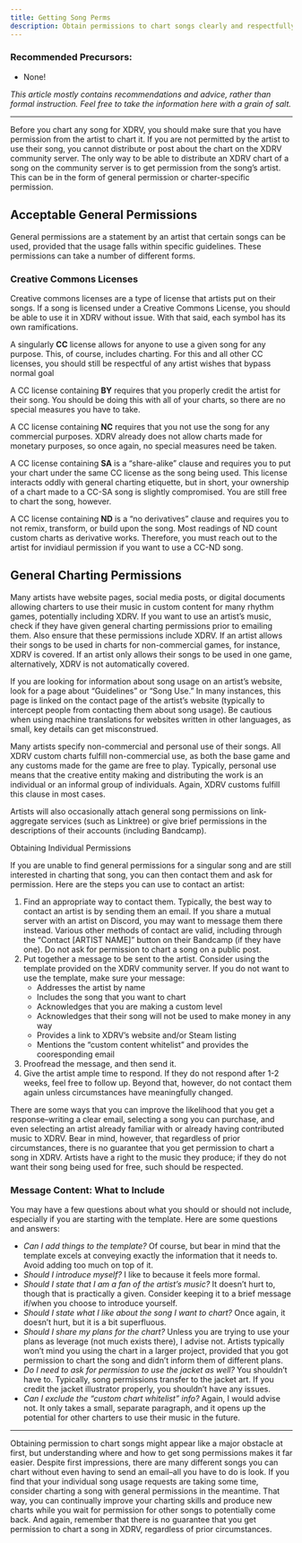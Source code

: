 ```yaml
---
title: Getting Song Perms
description: Obtain permissions to chart songs clearly and respectfully.
---
```


### Recommended Precursors:
- None!

*This article mostly contains recommendations and advice, rather than formal instruction. Feel free to take the information here with a grain of salt.*

---

Before you chart any song for XDRV, you should make sure that you have permission from the artist to chart it. If you are not permitted by the artist to use their song, you cannot distribute or post about the chart on the XDRV community server. The only way to be able to distribute an XDRV chart of a song on the community server is to get permission from the song’s artist. This can be in the form of general permission or charter-specific permission.

## Acceptable General Permissions

General permissions are a statement by an artist that certain songs can be used, provided that the usage falls within specific guidelines. These permissions can take a number of different forms.

### Creative Commons Licenses

Creative commons licenses are a type of license that artists put on their songs. If a song is licensed under a Creative Commons License, you should be able to use it in XDRV without issue. With that said, each symbol has its own ramifications.

A singularly **CC** license allows for anyone to use a given song for any purpose. This, of course, includes charting. For this and all other CC licenses, you should still be respectful of any artist wishes that bypass normal goal

A CC license containing **BY** requires that you properly credit the artist for their song. You should be doing this with all of your charts, so there are no special measures you have to take.

A CC license containing **NC** requires that you not use the song for any commercial purposes. XDRV already does not allow charts made for monetary purposes, so once again, no special measures need be taken.

A CC license containing **SA** is a “share-alike” clause and requires you to put your chart under the same CC license as the song being used. This license interacts oddly with general charting etiquette, but in short, your ownership of a chart made to a CC-SA song is slightly compromised. You are still free to chart the song, however.

A CC license containing **ND** is a “no derivatives” clause and requires you to not remix, transform, or build upon the song. Most readings of ND count custom charts as derivative works. Therefore, you must reach out to the artist for invidiaul permission if you want to use a CC-ND song.

## General Charting Permissions

Many artists have website pages, social media posts, or digital documents allowing charters to use their music in custom content for many rhythm games, potentially including XDRV. If you want to use an artist’s music, check if they have given general charting permissions prior to emailing them. Also ensure that these permissions include XDRV. If an artist allows their songs to be used in charts for non-commercial games, for instance, XDRV is covered. If an artist only allows their songs to be used in one game, alternatively, XDRV is not automatically covered.

If you are looking for information about song usage on an artist’s website, look for a page about “Guidelines” or “Song Use.” In many instances, this page is linked on the contact page of the artist’s website (typically to intercept people from contacting them about song usage). Be cautious when using machine translations for websites written in other languages, as small, key details can get misconstrued.

Many artists specify non-commercial and personal use of their songs. All XDRV custom charts fulfill non-commercial use, as both the base game and any customs made for the game are free to play. Typically, personal use means that the creative entity making and distributing the work is an individual or an informal group of individuals. Again, XDRV customs fulfill this clause in most cases.

Artists will also occasionally attach general song permissions on link-aggregate services (such as Linktree) or give brief permissions in the descriptions of their accounts (including Bandcamp).

Obtaining Individual Permissions

If you are unable to find general permissions for a singular song and are still interested in charting that song, you can then contact them and ask for permission. Here are the steps you can use to contact an artist:

1. Find an appropriate way to contact them. Typically, the best way to contact an artist is by sending them an email. If you share a mutual server with an artist on Discord, you may want to message them there instead. Various other methods of contact are valid, including through the “Contact [ARTIST NAME]” button on their Bandcamp (if they have one). Do not ask for permission to chart a song on a public post.
2. Put together a message to be sent to the artist. Consider using the template provided on the XDRV community server. If you do not want to use the template, make sure your message:
	- Addresses the artist by name
	- Includes the song that you want to chart
	- Acknowledges that you are making a custom level
	- Acknowledges that their song will not be used to make money in any way
	- Provides a link to XDRV’s website and/or Steam listing
	- Mentions the “custom content whitelist” and provides the cooresponding email
3. Proofread the message, and then send it.
4. Give the artist ample time to respond. If they do not respond after 1-2 weeks, feel free to follow up. Beyond that, however, do not contact them again unless circumstances have meaningfully changed.

There are some ways that you can improve the likelihood that you get a response–writing a clear email, selecting a song you can purchase, and even selecting an artist already familiar with or already having contributed music to XDRV. Bear in mind, however, that regardless of prior circumstances, there is no guarantee that you get permission to chart a song in XDRV. Artists have a right to the music they produce; if they do not want their song being used for free, such should be respected. 

### Message Content: What to Include

You may have a few questions about what you should or should not include, especially if you are starting with the template. Here are some questions and answers:

- *Can I add things to the template?* Of course, but bear in mind that the template excels at conveying exactly the information that it needs to. Avoid adding too much on top of it.
- *Should I introduce myself?* I like to because it feels more formal.
- *Should I state that I am a fan of the artist’s music?* It doesn’t hurt to, though that is practically a given. Consider keeping it to a brief message if/when you choose to introduce yourself.
- *Should I state what I like about the song I want to chart?* Once again, it doesn’t hurt, but it is a bit superfluous.
- *Should I share my plans for the chart?* Unless you are trying to use your plans as leverage (not much exists there), I advise not. Artists typically won’t mind you using the chart in a larger project, provided that you got permission to chart the song and didn’t inform them of different plans.
- *Do I need to ask for permission to use the jacket as well?* You shouldn’t have to. Typically, song permissions transfer to the jacket art. If you credit the jacket illustrator properly, you shouldn’t have any issues.
- *Can I exclude the “custom chart whitelist” info?* Again, I would advise not. It only takes a small, separate paragraph, and it opens up the potential for other charters to use their music in the future.

---

Obtaining permission to chart songs might appear like a major obstacle at first, but understanding where and how to get song permissions makes it far easier. Despite first impressions, there are many different songs you can chart without even having to send an email–all you have to do is look. If you find that your individual song usage requests are taking some time, consider charting a song with general permissions in the meantime. That way, you can continually improve your charting skills and produce new charts while you wait for permission for other songs to potentially come back. And again, remember that there is no guarantee that you get permission to chart a song in XDRV, regardless of prior circumstances.